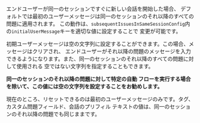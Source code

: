 
エンドユーザーが同一のセッションですぐに新しい会話を開始した場合、
デフォルトでは最初のユーザーメッセージは同一のセッションのそれ以降のすべての問題に適用されます。
この動作は、`subsequentIssuesInSameSessionConfig`内の`initialUserMessage`キーを適切な値に設定することで
変更が可能です。

初期ユーザーメッセージは空の文字列に設定することができます。この場合、メッセージはクリアされ、
エンドユーザーがそれ以降の問題のメッセージを入力できるようになります。また、同一のセッションのそれ以降のすべての問題に対して使用される
空ではない文字列を指定することもできます。

**同一のセッションのそれ以降の問題に対して特定の自動
フローを実行する場合を除いて、この値には空の文字列を設定することをお勧めします。**

<Admonition type="info" title="注意">

現在のところ、リセットできるのは最初のユーザーメッセージのみです。タグ、カスタム問題フィールド、会話のプリフィル
テキストの値は、同一のセッションのそれ以降の問題でも同じままです。

</Admonition>